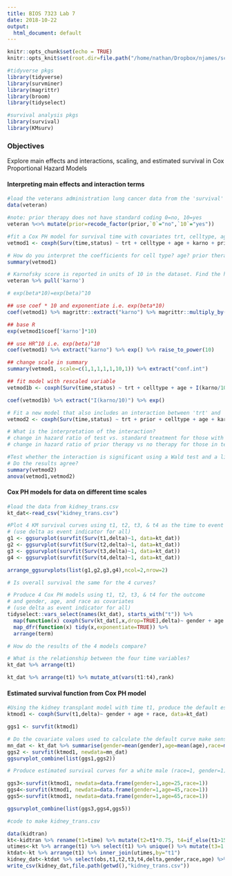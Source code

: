 ```yaml
---
title: BIOS 7323 Lab 7
date: 2018-10-22
output:
  html_document: default
---
```


```r
knitr::opts_chunk$set(echo = TRUE)
knitr::opts_knit$set(root.dir=file.path("/home/nathan/Dropbox/njames/school/PhD/courses/2018_19/ta_surv_anlys2/labs/lab7"))

#tidyverse pkgs
library(tidyverse)
library(survminer)
library(magrittr)
library(broom)
library(tidyselect)

#survival analysis pkgs
library(survival)
library(KMsurv)
```

### Objectives

Explore main effects and interactions, scaling, and estimated survival in Cox Proportional Hazard Models

#### Interpreting main effects and interaction terms

```r
#load the veterans administration lung cancer data from the 'survival' package
data(veteran)

#note: prior therapy does not have standard coding 0=no, 10=yes
veteran %<>% mutate(prior=recode_factor(prior,`0`="no",`10`="yes"))

#fit a Cox PH model for survival time with covariates trt, celltype, age, karno, and prior
vetmod1 <- coxph(Surv(time,status) ~ trt + celltype + age + karno + prior, data=veteran)

# How do you interpret the coefficients for cell type? age? prior therapy?
summary(vetmod1)

# Karnofsky score is reported in units of 10 in the dataset. Find the hazard ratio associated with a 10-unit change in Karnofsky score
veteran %>% pull('karno')

# exp(beta*10)=exp(beta)^10

## use coef * 10 and exponentiate i.e. exp(beta*10)
coef(vetmod1) %>% magrittr::extract("karno") %>% magrittr::multiply_by(10) %>% exp()

## base R
exp(vetmod1$coef['karno']*10)

## use HR^10 i.e. exp(beta)^10
coef(vetmod1) %>% extract("karno") %>% exp() %>% raise_to_power(10)

## change scale in summary
summary(vetmod1, scale=c(1,1,1,1,1,10,1)) %>% extract("conf.int") 

## fit model with rescaled variable
vetmod1b <- coxph(Surv(time,status) ~ trt + celltype + age + I(karno/10) + prior, data=veteran)

coef(vetmod1b) %>% extract("I(karno/10)") %>% exp()

# Fit a new model that also includes an interaction between 'trt' and 'prior'
vetmod2 <- coxph(Surv(time,status) ~ trt + prior + celltype + age + karno + trt:prior,data=veteran)

# What is the interpretation of the interaction?
# change in hazard ratio of test vs. standard treatment for those with prior therapy
# change in hazard ratio of prior therapy vs no therapy for those in test treatment group

#Test whether the interaction is significant using a Wald test and a likelihood ratio test.
# Do the results agree?
summary(vetmod2)
anova(vetmod1,vetmod2)

```

#### Cox PH models for data on different time scales

```r
#load the data from kidney_trans.csv
kt_dat<-read_csv("kidney_trans.csv")

#Plot 4 KM survival curves using t1, t2, t3, & t4 as the time to event
# (use delta as event indicator for all)
g1 <- ggsurvplot(survfit(Surv(t1,delta)~1, data=kt_dat))
g2 <- ggsurvplot(survfit(Surv(t2,delta)~1, data=kt_dat))
g3 <- ggsurvplot(survfit(Surv(t3,delta)~1, data=kt_dat))
g4 <- ggsurvplot(survfit(Surv(t4,delta)~1, data=kt_dat))

arrange_ggsurvplots(list(g1,g2,g3,g4),ncol=2,nrow=2)

# Is overall survival the same for the 4 curves?

# Produce 4 Cox PH models using t1, t2, t3, & t4 for the outcome
# and gender, age, and race as covariates
# (use delta as event indicator for all)
tidyselect::vars_select(names(kt_dat), starts_with("t")) %>% 
  map(function(x) coxph(Surv(kt_dat[,x,drop=TRUE],delta)~ gender + age + race, data=kt_dat)) %>%  
  map_dfr(function(x) tidy(x,exponentiate=TRUE)) %>%
  arrange(term)

# How do the results of the 4 models compare? 

# What is the relationship between the four time variables?
kt_dat %>% arrange(t1)

kt_dat %>% arrange(t1) %>% mutate_at(vars(t1:t4),rank)
```

#### Estimated survival function from Cox PH model

```r
#Using the kidney transplant model with time t1, produce the default estimated survival curve using survfit()
ktmod1 <- coxph(Surv(t1,delta)~ gender + age + race, data=kt_dat)

ggs1 <- survfit(ktmod1)

# Do the covariate values used to calculate the default curve make sense?
mn_dat <- kt_dat %>% summarise(gender=mean(gender),age=mean(age),race=mean(race))
ggs2 <- survfit(ktmod1, newdata=mn_dat)
ggsurvplot_combine(list(ggs1,ggs2))

# Produce estimated survival curves for a white male (race=1, gender=1) at age 25, 45, and 65 using the newdata argument (see ?survfit.coxph)

ggs3<-survfit(ktmod1, newdata=data.frame(gender=1,age=25,race=1))
ggs4<-survfit(ktmod1, newdata=data.frame(gender=1,age=45,race=1))
ggs5<-survfit(ktmod1, newdata=data.frame(gender=1,age=65,race=1))

ggsurvplot_combine(list(ggs3,ggs4,ggs5))

```

```r
#code to make kidney_trans.csv

data(kidtran)
kt<-kidtran %>% rename(t1=time) %>% mutate(t2=t1*0.75, t4=if_else(t1>1500,1.5*t1,0.2*t1))
utimes<-kt %>% arrange(t1) %>% select(t1) %>% unique() %>% mutate(t3=1:n())
ktdat<-kt %>% arrange(t1) %>% inner_join(utimes,by="t1")  
kidney_dat<-ktdat %>% select(obs,t1,t2,t3,t4,delta,gender,race,age) %>% arrange(obs)
write_csv(kidney_dat,file.path(getwd(),"kidney_trans.csv"))
```
